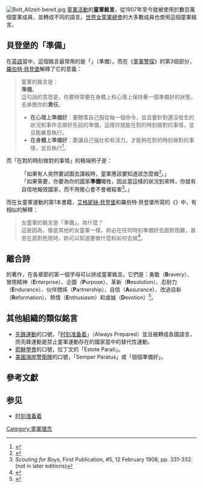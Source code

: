 [[File:Bolt_Allzeit-bereit.jpg|thumb]]
[[童軍活動|童軍活動]]的'''童軍銘言'''，從1907年至今就被使用於數百萬個童軍成員，並轉成不同的語言。[[世界女童軍總會|世界女童軍總會]]的大多數成員也使用這個童軍銘言。

==貝登堡的「準備」==
在[[英語|英語]]當中，這個銘言最常用的是「{{lang|en|Be Prepared}}」（準備）。而在《[[童軍警探|童軍警探]]》的第3個部分，[[羅伯特·貝登堡|羅伯特·貝登堡]]解釋了它的意義：
<blockquote>
童軍的銘言是：<br>
'''準備'''。<br>
這句話的意思是，你要時常要在身體上和心理上保持著一個準備好的狀態，去承擔你的'''責任'''。
*'''在心理上準備好'''：要鞭策自己服從每一個命令，並且要針對還沒發生的狀況和事件去做好先前的準備，這樣你就能在對的時刻做對的事情，並且能樂意執行。
*'''在身體上準備好'''：要讓自己強壯和有活力，才能夠在對的時刻做對的事情，並且執行<ref>{{cite book| last =Baden-Powell | first =Robert | title =Scouting for Boys - Campfire Yarn No. 3 - Becoming a Scout}}</ref>。
</blockquote>

而「在對的時刻做對的事情」的極端例子是：
:「如果有人突然要試圖去謀殺時，童軍應該要知道該怎麼做<ref>{{cite book| last =Baden-Powell | first =Robert | title =Scouting for Boys</i> - Campfire Yarn No. 25 - Helping Others}}</ref>。」
:「如果需要，你要為你的國家'''準備'''犧牲，因此當這樣的狀況到來時，你就有自信地報效國家，而不用擔心會不會被殺害<ref>''Scouting for Boys'', First Publication, #5, 12 February 1908, pp. 331-332. (not in later editions)</ref>。」

而在女童軍運動的第1本書籍，[[艾格妮絲·貝登堡|艾格妮絲·貝登堡]]和羅伯特·貝登堡所寫的《{{le|女孩們如何建立帝國|How Girls Can Help to Build Up the Empire}}》中，有相似的解釋：
<blockquote>
女童軍的銘言是「準備」。為什麼？<br>
這是因為，像是其他的女童軍一樣，妳必在任何時刻準備好去面對困難，甚至在面對危險時，妳可以知道要做什麼和如何去做<ref>{{cite book| last =Forbes | first =Cynthia | title = 1910... and then?}}</ref>。
</blockquote>

==離合詩==
{{le|希拉瑞·聖喬治·紹德斯|Hilary Saint George Saunders}}的著作''{{lang|en|The Left Handshake: The Boy Scout Movement during the War, 1939-1945}}''，在各章節的第一個字母可以拼成童軍銘言。它們是：勇敢（'''B'''ravery）、冒險精神（'''E'''nterprise）、企圖（'''P'''urpose）、革新（'''R'''esolution）、忍耐力（'''E'''ndurance）、伙伴關係（'''P'''artnership）、自信（'''A'''ssurance）、改過自新（'''R'''eformation）、熱情（'''E'''nthusiasm）和虔誠（'''D'''evotion）<ref>{{cite web | title =The Left Handshake: Forward by Lord Rowallan | date =1997-08-03 | url =http://pinetreeweb.com/left-handshake.htm | accessdate =2007-05-03 | deadurl =yes | archiveurl =https://web.archive.org/web/20071013124056/http://pinetreeweb.com/left-handshake.htm | archivedate =2007年10月13日 | df = }}</ref>。

==其他組織的類似銘言==
* [[先鋒運動|先鋒運動]]的口號，「[[时刻准备着|时刻准备着]]」（Always Prepared）並且被轉成各國語言，而先鋒運動是禁止童軍運動存在的國家當中的替代性運動。
* [[耶穌學會|耶穌學會]]的口號，拉丁文的「Estote Parati」。
* [[美國海岸警衛隊|美國海岸警衛隊]]的口號，「Semper Paratus」或「個個準備好」。

==參考文獻==
{{Scout Portal}}
{{references}}

==参见==
*[[时刻准备着|时刻准备着]]

{{Scouting}}

[[Category:童軍理念|Category:童軍理念]]